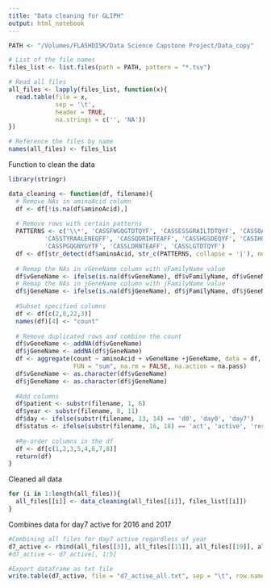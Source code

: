 ```yaml
---
title: "Data cleaning for GLIPH"
output: html_notebook
---
```


```r
PATH <- "/Volumes/FLASHDISK/Data Science Capstone Project/Data_copy"

# List of the file names 
files_list <- list.files(path = PATH, pattern = "*.tsv")

# Read all files 
all_files <- lapply(files_list, function(x){
  read.table(file = x,
             sep = '\t',
             header = TRUE, 
             na.strings = c('', 'NA'))
})

# Reference the files by name
names(all_files) <- files_list
```

Function to clean the data
```r
library(stringr)

data_cleaning <- function(df, filename){
  # Remove NAs in aminoAcid column 
  df <- df[!is.na(df$aminoAcid),]
  
  # Remove rows with certain patterns 
  PATTERNS <- c('\\*', 'CASSFWGQGTDTQYF', 'CASSESSGRAILTDTQYF', 'CASSQAPPGQGVDIQYF', 
          'CASSTYRAALENEQFF', 'CASSQDRIHTEAFF', 'CASSHGSDEQYF', 'CASIHQGSTEAFF', 
          'CASSPGQGNYGYTF', 'CASSLDRNTEAFF', 'CASSLGTDTQYF')
  df <- df[str_detect(df$aminoAcid, str_c(PATTERNS, collapse = '|'), negate = TRUE),]
  
  # Remap the NAs in vGeneName column with vFamilyName value 
  df$vGeneName <- ifelse(is.na(df$vGeneName), df$vFamilyName, df$vGeneName)
  # Remap the NAs in jGeneName column with jFamilyName value
  df$jGeneName <- ifelse(is.na(df$jGeneName), df$jFamilyName, df$jGeneName)  
  
  #Subset specified columns
  df <- df[c(2,8,22,3)]
  names(df)[4] <- "count"
  
  # Remove duplicated rows and combine the count 
  df$vGeneName <- addNA(df$vGeneName)
  df$jGeneName <- addNA(df$jGeneName)
  df <- aggregate(count ~ aminoAcid + vGeneName +jGeneName, data = df, 
                  FUN = "sum", na.rm = FALSE, na.action = na.pass)
  df$vGeneName <- as.character(df$vGeneName)
  df$jGeneName <- as.character(df$jGeneName)
  
  #Add columns
  df$patient <- substr(filename, 1, 6)
  df$year <- substr(filename, 8, 11)
  df$day <- ifelse(substr(filename, 13, 14) == 'd0', 'day0', 'day7')
  df$status <- ifelse(substr(filename, 16, 18) == 'act', 'active', 'resting')
  
  #Re-order columns in the df
  df <- df[c(1,2,3,5,4,6,7,8)]
  return(df)
}
```

Cleaned all data
```r
for (i in 1:length(all_files)){
  all_files[[i]] <- data_cleaning(all_files[[i]], files_list[[i]])
}
```

Combines data for day7 active for 2016 and 2017
```r
#Combining all files for day7 active regardless of year
d7_active <- rbind(all_files[[3]], all_files[[11]], all_files[[19]], all_files[[27]], all_files[[35]], all_files[[43]], all_files[[7]], all_files[[15]], all_files[[23]], all_files[[31]], all_files[[39]], all_files[[47]])
#d7_active <- d7_active[, 1:5]

#Export dataframe as txt file
write.table(d7_active, file = "d7_active_all.txt", sep = "\t", row.names = FALSE, quote = FALSE)
```

